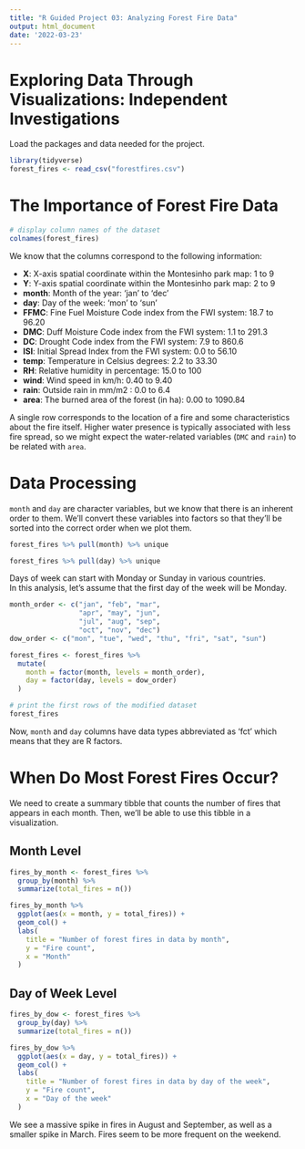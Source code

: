 ```yaml
---
title: "R Guided Project 03: Analyzing Forest Fire Data"
output: html_document
date: '2022-03-23'
---
```


# Exploring Data Through Visualizations: Independent Investigations

Load the packages and data needed for the project.

```r
library(tidyverse)
forest_fires <- read_csv("forestfires.csv")
```


# The Importance of Forest Fire Data

```r
# display column names of the dataset
colnames(forest_fires)
```

We know that the columns correspond to the following information:

* **X**: X-axis spatial coordinate within the Montesinho park map: 1 to 9 
* **Y**: Y-axis spatial coordinate within the Montesinho park map: 2 to 9 
* **month**: Month of the year: 'jan' to 'dec' 
* **day**: Day of the week: 'mon' to 'sun' 
* **FFMC**: Fine Fuel Moisture Code index from the FWI system: 18.7 to 96.20 
* **DMC**: Duff Moisture Code index from the FWI system: 1.1 to 291.3 
* **DC**: Drought Code index from the FWI system: 7.9 to 860.6 
* **ISI**: Initial Spread Index from the FWI system: 0.0 to 56.10 
* **temp**: Temperature in Celsius degrees: 2.2 to 33.30 
* **RH**: Relative humidity in percentage: 15.0 to 100 
* **wind**: Wind speed in km/h: 0.40 to 9.40 
* **rain**: Outside rain in mm/m2 : 0.0 to 6.4 
* **area**: The burned area of the forest (in ha): 0.00 to 1090.84 

A single row corresponds to the location of a fire and some characteristics about the fire itself. Higher water presence is typically associated with less fire spread, so we might expect the water-related variables (`DMC` and `rain`) to be related with `area`.


# Data Processing

`month` and `day` are character variables, but we know that there is an inherent order to them. We'll convert these variables into factors so that they'll be sorted into the correct order when we plot them.

```r
forest_fires %>% pull(month) %>% unique
```

```r
forest_fires %>% pull(day) %>% unique
```

Days of week can start with Monday or Sunday in various countries.  
In this analysis, let's assume that the first day of the week will be Monday.

```r
month_order <- c("jan", "feb", "mar",
                 "apr", "may", "jun",
                 "jul", "aug", "sep",
                 "oct", "nov", "dec")
dow_order <- c("mon", "tue", "wed", "thu", "fri", "sat", "sun")

forest_fires <- forest_fires %>% 
  mutate(
    month = factor(month, levels = month_order),
    day = factor(day, levels = dow_order)
  )

# print the first rows of the modified dataset
forest_fires
```

Now, `month` and `day` columns have data types abbreviated as 'fct' which means that they are R factors.


# When Do Most Forest Fires Occur?

We need to create a summary tibble that counts the number of fires that appears in each month. Then, we'll be able to use this tibble in a visualization.

## Month Level

```r
fires_by_month <- forest_fires %>%
  group_by(month) %>%
  summarize(total_fires = n())

fires_by_month %>% 
  ggplot(aes(x = month, y = total_fires)) +
  geom_col() +
  labs(
    title = "Number of forest fires in data by month",
    y = "Fire count",
    x = "Month"
  )
```

## Day of Week Level

```r
fires_by_dow <- forest_fires %>%
  group_by(day) %>%
  summarize(total_fires = n())

fires_by_dow %>% 
  ggplot(aes(x = day, y = total_fires)) +
  geom_col() +
  labs(
    title = "Number of forest fires in data by day of the week",
    y = "Fire count",
    x = "Day of the week"
  )
```

We see a massive spike in fires in August and September, as well as a smaller spike in March. Fires seem to be more frequent on the weekend.
